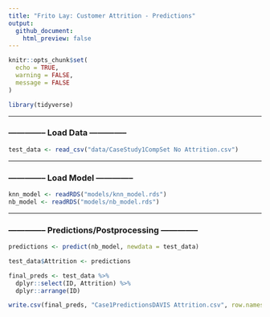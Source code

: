 ```yaml
---
title: "Frito Lay: Customer Attrition - Predictions"
output: 
  github_document:
    html_preview: false
---
```


```r
knitr::opts_chunk$set(
  echo = TRUE,       
  warning = FALSE,   
  message = FALSE    
)
```

```r
library(tidyverse)
```


-----------------------------------------------------------------------------------------------------------------------------------------------------

### -------------- Load Data --------------

```r
test_data <- read_csv("data/CaseStudy1CompSet No Attrition.csv")
```


-----------------------------------------------------------------------------------------------------------------------------------------------------


### -------------- Load Model --------------

```r
knn_model <- readRDS("models/knn_model.rds")
nb_model <- readRDS("models/nb_model.rds")
```


-----------------------------------------------------------------------------------------------------------------------------------------------------


### -------------- Predictions/Postprocessing --------------

```r
predictions <- predict(nb_model, newdata = test_data)

test_data$Attrition <- predictions

final_preds <- test_data %>%
  dplyr::select(ID, Attrition) %>%
  dplyr::arrange(ID)

write.csv(final_preds, "Case1PredictionsDAVIS Attrition.csv", row.names = FALSE)
```


